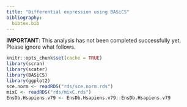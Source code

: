 ```yaml
---
title: "Differential expression using BASiCS"
bibliography:
  bibtex.bib
---
```


**IMPORTANT**:
This analysis has not been completed successfully yet.
Please ignore what follows.

<!-- As HTML pages are built independently, large objects need to be
reimported from disk, and smaller ones quickly recomputed. -->

```r
knitr::opts_chunk$set(cache = TRUE)
library(scran)
library(scater)
library(BASiCS)
library(ggplot2)
sce.norm <- readRDS("rds/sce.norm.rds")
mixC <- readRDS("rds/mixC.rds")
EnsDb.Hsapiens.v79 <- EnsDb.Hsapiens.v79::EnsDb.Hsapiens.v79
```

